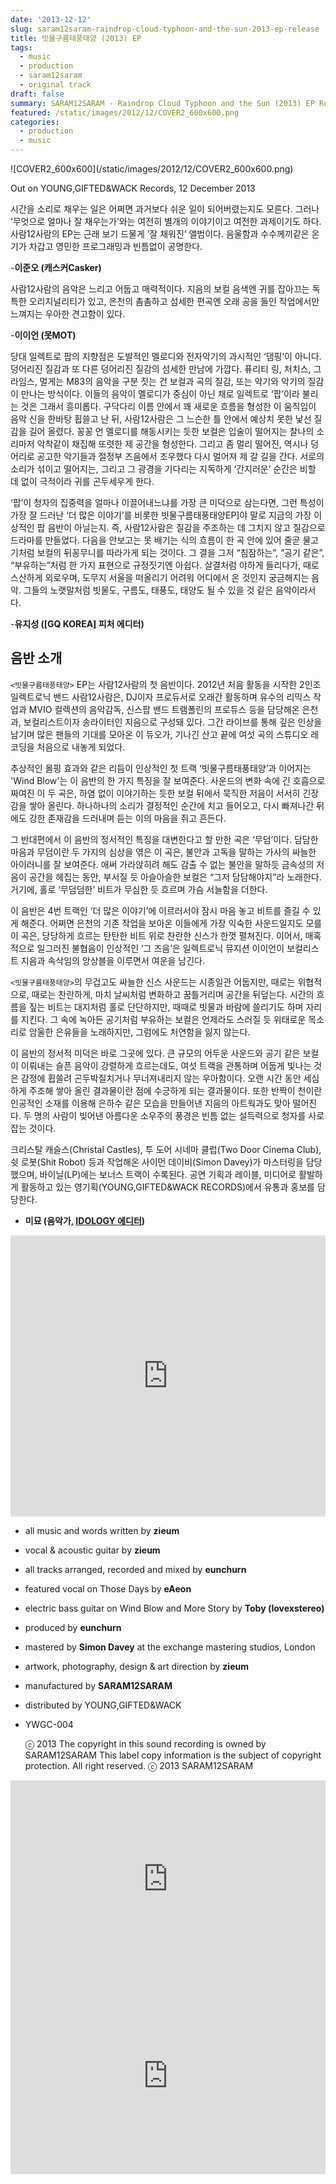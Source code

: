 ```yaml
---
date: '2013-12-12'
slug: saram12saram-raindrop-cloud-typhoon-and-the-sun-2013-ep-release
title: 빗물구름태풍태양 (2013) EP
tags:
  - music
  - production
  - saram12saram
  - original track
draft: false
summary: SARAM12SARAM - Raindrop Cloud Typhoon and the Sun (2013) EP Release
featured: /static/images/2012/12/COVER2_600x600.png
categories:
  - production
  - music
---
```


<div className="container flex justify-center">
  ![COVER2_600x600](/static/images/2012/12/COVER2_600x600.png)
</div>

Out on YOUNG,GIFTED&WACK Records, 12 December 2013

시간을 소리로 채우는 일은 어쩌면 과거보다 쉬운 일이 되어버렸는지도 모른다. 그러나 ‘무엇으로 얼마나 잘 채우는가’와는 여전히 별개의 이야기이고 여전한 과제이기도 하다. 사람12사람의 EP는 근래 보기 드물게 ’잘 채워진’ 앨범이다. 음울함과 수수께끼같은 온기가 차갑고 영민한 프로그래밍과 빈틈없이 공명한다.

-**이준오 (캐스커Casker)**

사람12사람의 음악은 느리고 어둡고 매력적이다. 지음의 보컬 음색엔 귀를 잡아끄는 독특한 오리지널리티가 있고, 은천의 촘촘하고 섬세한 편곡엔 오래 공을 들인 작업에서만 느껴지는 우아한 견고함이 있다.

-**이이언 (못MOT)**

당대 일렉트로 팝의 지향점은 도발적인 멜로디와 전자악기의 과시적인 ‘댐핑’이 아니다. 덩어리진 질감과 또 다른 덩어리진 질감의 섬세한 만남에 가깝다. 퓨리티 링, 처치스, 그라임스, 멀게는 M83의 음악을 구분 짓는 건 보컬과 곡의 질감, 또는 악기와 악기의 질감이 만나는 방식이다. 이들의 음악이 멜로디가 중심이 아닌 채로 일렉트로 ‘팝’이라 불리는 것은 그래서 흥미롭다. 구닥다리 이름 안에서 꽤 새로운 흐름을 형성한 이 움직임이 음악 신을 한바탕 휩쓸고 난 뒤, 사람12사람은 그 느슨한 틀 안에서 예상치 못한 낯선 질감을 길어 올렸다. 꽁꽁 언 멜로디를 해동시키는 듯한 보컬은 입술이 떨어지는 찰나의 소리마저 악착같이 채집해 또렷한 제 공간을 형성한다. 그리고 좀 멀리 떨어진, 역시나 덩어리로 공고한 악기들과 절정부 즈음에서 조우했다 다시 멀어져 제 갈 길을 간다. 서로의 소리가 섞이고 떨어지는, 그리고 그 광경을 기다리는 지독하게 ‘간지러운’ 순간은 비할 데 없이 극적이라 귀를 곤두세우게 한다.

‘팝’이 청자의 집중력을 얼마나 이끌어내느냐를 가장 큰 미덕으로 삼는다면, 그런 특성이 가장 잘 드러난 ‘더 많은 이야기’를 비롯한 빗물구름태풍태양EP]야 말로 지금의 가장 이상적인 팝 음반이 아닐는지. 즉, 사람12사람은 질감을 주조하는 데 그치지 않고 질감으로 드라마를 만들었다. 다음을 안보고는 못 배기는 식의 흐름이 한 곡 안에 있어 줄곧 물고기처럼 보컬의 뒤꽁무니를 따라가게 되는 것이다. 그 결을 그저 “침잠하는”, “공기 같은”, “부유하는”처럼 한 가지 표현으로 규정짓기엔 아쉽다. 살결처럼 야하게 들리다가, 때로 스산하게 외로우며, 도무지 서울을 떠올리기 어려워 어디에서 온 것인지 궁금해지는 음악. 그들의 노랫말처럼 빗물도, 구름도, 태풍도, 태양도 될 수 있을 것 같은 음악이라서다.

-**유지성 ([GQ KOREA] 피처 에디터)**

## 음반 소개

`<빗물구름태풍태양>` EP는 사람12사람의 첫 음반이다. 2012년 처음 활동을 시작한 2인조 일렉트로닉 밴드 사람12사람은, DJ이자 프로듀서로 오래간 활동하며 유수의 리믹스 작업과 MVIO 컬렉션의 음악감독, 신스팝 밴드 트램폴린의 프로듀스 등을 담당해온 은천과, 보컬리스트이자 송라이터인 지음으로 구성돼 있다. 그간 라이브를 통해 깊은 인상을 남기며 많은 팬들의 기대를 모아온 이 듀오가, 기나긴 산고 끝에 여섯 곡의 스튜디오 레코딩을 처음으로 내놓게 되었다.

추상적인 몰핑 효과와 같은 리듬이 인상적인 첫 트랙 ‘빗물구름태풍태양’과 이어지는 'Wind Blow'는 이 음반의 한 가지 특징을 잘 보여준다. 사운드의 변화 속에 긴 호흡으로 짜여진 이 두 곡은, 하염 없이 이야기하는 듯한 보컬 뒤에서 묵직한 저음이 서서히 긴장감을 쌓아 올린다. 하나하나의 소리가 결정적인 순간에 치고 들어오고, 다시 빠져나간 뒤에도 강한 존재감을 드러내며 듣는 이의 마음을 쥐고 흔든다.

그 반대편에서 이 음반의 정서적인 특징을 대변한다고 할 만한 곡은 ‘무덤’이다. 담담한 마음과 무덤이란 두 가지의 심상을 엮은 이 곡은, 불안과 고독을 말하는 가사의 싸늘한 아이러니를 잘 보여준다. 애써 가라앉히려 해도 감출 수 없는 불안을 말하듯 금속성의 저음이 공간을 헤집는 동안, 부서질 듯 아슬아슬한 보컬은 “그저 담담해야지”라 노래한다. 거기에, 홀로 ‘무덤덤한’ 비트가 무심한 듯 흐르며 가슴 서늘함을 더한다.

이 음반은 4번 트랙인 ‘더 많은 이야기’에 이르러서야 잠시 마음 놓고 비트를 즐길 수 있게 해준다. 어쩌면 은천의 기존 작업을 보아온 이들에게 가장 익숙한 사운드일지도 모를 이 곡은, 당당하게 흐르는 탄탄한 비트 위로 찬란한 신스가 한껏 펼쳐진다. 이어서, 매혹적으로 일그러진 불협음이 인상적인 ‘그 즈음’은 일렉트로닉 뮤지션 이이언이 보컬리스트 지음과 속삭임의 앙상블을 이루면서 여운을 남긴다.

`<빗물구름태풍태양>`의 무겁고도 싸늘한 신스 사운드는 시종일관 어둡지만, 때로는 위협적으로, 때로는 찬란하게, 마치 날씨처럼 변화하고 꿈틀거리며 공간을 뒤덮는다. 시간의 흐름을 짚는 비트는 대지처럼 홀로 단단하지만, 때때로 빗물과 바람에 쓸리기도 하며 자리를 지킨다. 그 속에 녹아든 공기처럼 부유하는 보컬은 언제라도 스러질 듯 위태로운 목소리로 암울한 은유들을 노래하지만, 그럼에도 처연함을 잃지 않는다.

이 음반의 정서적 미덕은 바로 그곳에 있다. 큰 규모의 어두운 사운드와 공기 같은 보컬이 이뤄내는 슬픈 음악이 강렬하게 흐르는데도, 여섯 트랙을 관통하며 어둡게 빛나는 것은 감정에 휩쓸려 곤두박질치거나 무너져내리지 않는 우아함이다. 오랜 시간 동안 세심하게 주조해 쌓아 올린 결과물이란 점에 수긍하게 되는 결과물이다. 또한 반짝이 천이란 인공적인 소재를 이용해 은하수 같은 모습을 만들어낸 지음의 아트웍과도 맞아 떨어진다. 두 명의 사람이 빚어낸 아름다운 소우주의 풍경은 빈틈 없는 설득력으로 청자를 사로잡는 것이다.

크리스탈 캐슬스(Christal Castles), 투 도어 시네마 클럽(Two Door Cinema Club), 쉿 로봇(Shit Robot) 등과 작업해온 사이먼 데이비(Simon Davey)가 마스터링을 담당했으며, 바이닐(LP)에는 보너스 트랙이 수록된다. 공연 기획과 레이블, 미디어로 활발하게 활동하고 있는 영기획(YOUNG,GIFTED&WACK RECORDS)에서 유통과 홍보를 담당한다.

- **미묘 (음악가, [IDOLOGY 에디터](http://idology.kr/))**

<div className="container flex justify-center">
  <iframe
    width="100%"
    height="450"
    scrolling="no"
    frameBorder="no"
    allow="autoplay"
    src="https://w.soundcloud.com/player/?url=https%3A//api.soundcloud.com/playlists/2949557&color=%239a0707&auto_play=false&hide_related=false&show_comments=true&show_user=true&show_reposts=false&show_teaser=true"
  ></iframe>
  <div
    style={{
      fontSize: '10px',
      color: '#cccccc',
      lineBreak: 'anywhere',
      wordBreak: 'normal',
      overflow: 'hidden',
      whiteSpace: 'nowrap',
      textOverflow: 'ellipsis',
      fontFamily:
        'Interstate,Lucida Grande,Lucida Sans Unicode,Lucida Sans,Garuda,Verdana,Tahoma,sans-serif',
      fontWeight: '100',
    }}
  ></div>
</div>

- all music and words written by **zieum**
- vocal & acoustic guitar by **zieum**
- all tracks arranged, recorded and mixed by **eunchurn**
- featured vocal on Those Days by **eAeon**
- electric bass guitar on Wind Blow and More Story by **Toby (lovexstereo)**
- produced by **eunchurn**
- mastered by **Simon Davey** at the exchange mastering studios, London
- artwork, photography, design & art direction by **zieum**
- manufactured by **SARAM12SARAM**
- distributed by YOUNG,GIFTED&WACK
- YWGC-004

  ⓒ 2013 The copyright in this sound recording is owned by SARAM12SARAM This label copy information
  is the subject of copyright protection. All right reserved. ⓒ 2013 SARAM12SARAM

<div className="aspect-ratio container flex justify-center">
  <iframe
    width="100%"
    height="315"
    src="https://www.youtube.com/embed/eFQ2vTC2FQA"
    title="YouTube video player"
    frameBorder="0"
    allow="accelerometer; autoplay; clipboard-write; encrypted-media; gyroscope; picture-in-picture"
    webkitallowfullscreen="true"
    mozallowfullscreen="true"
    allowFullScreen
  ></iframe>
</div>

<div className="aspect-ratio container flex justify-center">
  <iframe
    width="100%"
    height="315"
    src="https://www.youtube.com/embed/9WQVOLyrOYM"
    title="YouTube video player"
    frameBorder="0"
    allow="accelerometer; autoplay; clipboard-write; encrypted-media; gyroscope; picture-in-picture"
    webkitallowfullscreen="true"
    mozallowfullscreen="true"
    allowFullScreen
  ></iframe>
</div>
